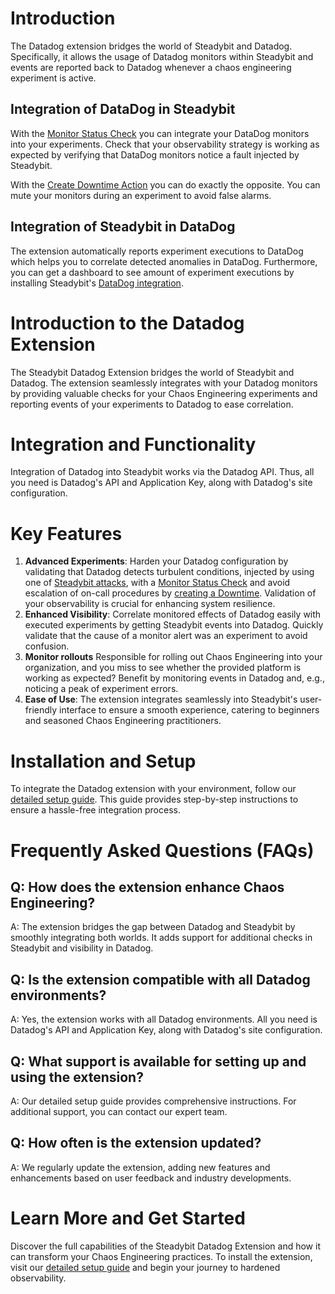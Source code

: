 
# Introduction

The Datadog extension bridges the world of Steadybit and Datadog.
Specifically, it allows the usage of Datadog monitors within Steadybit and events are reported back to Datadog whenever a chaos engineering experiment is active.

## Integration of DataDog in Steadybit
With the [Monitor Status Check](/action/com.steadybit.extension_datadog.monitor.status_check) you can integrate your DataDog monitors into your experiments.
Check that your observability strategy is working as expected by verifying that DataDog monitors notice a fault injected by Steadybit.

With the [Create Downtime Action](/action/com.steadybit.extension_datadog.monitor.downtime) you can do exactly the opposite. You can mute your monitors during an experiment to avoid false alarms.

## Integration of Steadybit in DataDog
The extension automatically reports experiment executions to DataDog which helps you to correlate detected anomalies in DataDog.
Furthermore, you can get a dashboard to see amount of experiment executions by installing Steadybit's [DataDog integration](https://app.datadoghq.eu/integrations/steadybit).


# Introduction to the Datadog Extension
The Steadybit Datadog Extension bridges the world of Steadybit and Datadog.
The extension seamlessly integrates with your Datadog monitors by providing valuable checks for your Chaos Engineering experiments and reporting events of your experiments to Datadog to ease correlation.


# Integration and Functionality
Integration of Datadog into Steadybit works via the Datadog API. Thus, all you need is Datadog's API and Application Key, along with Datadog's site configuration.

# Key Features
1. **Advanced Experiments**:
Harden your Datadog configuration by validating that Datadog detects turbulent conditions, injected by using one of [Steadybit attacks](https://hub.steadybit.com/actions?targetType=&kind=attack&extension=&category=), with a [Monitor Status Check](/action/com.steadybit.extension_datadog.monitor.status_check) and avoid escalation of on-call procedures by [creating a Downtime](/action/com.steadybit.extension_datadog.monitor.downtime).
Validation of your observability is crucial for enhancing system resilience.
2. **Enhanced Visibility**:
Correlate monitored effects of Datadog easily with executed experiments by getting Steadybit events into Datadog. Quickly validate that the cause of a monitor alert was an experiment to avoid confusion.
3. **Monitor rollouts** Responsible for rolling out Chaos Engineering into your organization, and you miss to see whether the provided platform is working as expected? Benefit by monitoring events in Datadog and, e.g., noticing a peak of experiment errors.
4. **Ease of Use**: The extension integrates seamlessly into Steadybit's user-friendly interface to ensure a smooth experience, catering to beginners and seasoned Chaos Engineering practitioners.

# Installation and Setup
To integrate the Datadog extension with your environment, follow our [detailed setup guide](https://github.com/steadybit/extension-datadog#installation).
This guide provides step-by-step instructions to ensure a hassle-free integration process.

# Frequently Asked Questions (FAQs)
## Q: How does the extension enhance Chaos Engineering?
A: The extension bridges the gap between Datadog and Steadybit by smoothly integrating both worlds. It adds support for additional checks in Steadybit and visibility in Datadog.

## Q: Is the extension compatible with all Datadog environments?
A: Yes, the extension works with all Datadog environments. All you need is Datadog's API and Application Key, along with Datadog's site configuration.

## Q: What support is available for setting up and using the extension?
A: Our detailed setup guide provides comprehensive instructions. For additional support, you can contact our expert team.

## Q: How often is the extension updated?
A: We regularly update the extension, adding new features and enhancements based on user feedback and industry developments.

# Learn More and Get Started
Discover the full capabilities of the Steadybit Datadog Extension and how it can transform your Chaos Engineering practices.
To install the extension, visit our [detailed setup guide](https://github.com/steadybit/extension-datadog#installation) and begin your journey to hardened observability.
